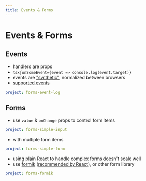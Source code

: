 ```yaml
---
title: Events & Forms
---
```


# Events & Forms

## Events

- handlers are props
- `tsx∫onSomeEvent={event => console.log(event.target)}`
- events are ["synthetic"](https://reactjs.org/docs/events.html), normalized between browsers
- [supported events](https://reactjs.org/docs/events.html#supported-events)

[formik]: https://jaredpalmer.com/formik/
[recommendation]: https://reactjs.org/docs/forms.html#fully-fledged-solutions

```yaml {example}
project: forms-event-log
```

## Forms

- use `value` & `onChange` props to control form items

```yaml {example}
project: forms-simple-input
```

- with multiple form items

```yaml {example}
project: forms-simple-form
```

- using plain React to handle complex forms doesn't scale well
- use [formik] ([recommended by React][recommendation]), or other form library

```yaml {example}
project: forms-formik
```
